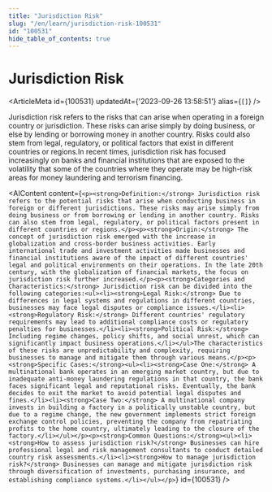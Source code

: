 ```yaml
---
title: "Jurisdiction Risk"
slug: "/en/learn/jurisdiction-risk-100531"
id: "100531"
hide_table_of_contents: true
---
```



# Jurisdiction Risk

<ArticleMeta id={100531} updatedAt={'2023-09-26 13:58:51'} alias={`[]`} />
<div className='border-solid border-b border-t-0 my-4 border-[var(--ifm-color-gray-300)]' />

Jurisdiction risk refers to the risks that can arise when operating in a foreign country or jurisdiction. These risks can arise simply by doing business, or else by lending or borrowing money in another country. Risks could also stem from legal, regulatory, or political factors that exist in different countries or regions.In recent times, jurisdiction risk has focused increasingly on banks and financial institutions that are exposed to the volatility that some of the countries where they operate may be high-risk areas for money laundering and terrorism financing.

<AIContent content={`<p><strong>Definition:</strong> Jurisdiction risk refers to the potential risks that arise when conducting business in foreign or different jurisdictions. These risks may arise simply from doing business or from borrowing or lending in another country. Risks can also stem from legal, regulatory, or political factors present in different countries or regions.</p><p><strong>Origin:</strong> The concept of jurisdiction risk emerged with the increase in globalization and cross-border business activities. Early international trade and investment activities made businesses and financial institutions aware of the impact of different countries' legal and political environments on their operations. In the late 20th century, with the globalization of financial markets, the focus on jurisdiction risk further increased.</p><p><strong>Categories and Characteristics:</strong> Jurisdiction risk can be divided into the following categories:<ul><li><strong>Legal Risk:</strong> Due to differences in legal systems and regulations in different countries, businesses may face legal disputes or compliance issues.</li><li><strong>Regulatory Risk:</strong> Different countries' regulatory requirements may lead to additional compliance costs or regulatory penalties for businesses.</li><li><strong>Political Risk:</strong> Including regime changes, policy shifts, and social unrest, which can significantly impact business operations.</li></ul>The characteristics of these risks are unpredictability and complexity, requiring businesses to manage and mitigate them through various means.</p><p><strong>Specific Cases:</strong><ul><li><strong>Case One:</strong> A multinational bank operates in an emerging market country, but due to inadequate anti-money laundering regulations in that country, the bank faces significant legal and reputational risks. Eventually, the bank decides to exit the market to avoid potential legal disputes and fines.</li><li><strong>Case Two:</strong> A multinational company invests in building a factory in a politically unstable country, but due to a regime change, the new government implements strict foreign exchange control policies, preventing the company from repatriating profits to the home country, ultimately leading to the closure of the factory.</li></ul></p><p><strong>Common Questions:</strong><ul><li><strong>How to assess jurisdiction risk?</strong> Businesses can hire professional legal and risk management consultants to conduct detailed country risk assessments.</li><li><strong>How to manage jurisdiction risk?</strong> Businesses can manage and mitigate jurisdiction risk through diversification of investments, purchasing insurance, and establishing compliance systems.</li></ul></p>`} id={100531} />
